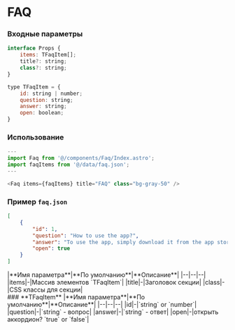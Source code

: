 # FAQ

### Входные параметры

```js
interface Props {
	items: TFaqItem[];
	title?: string;
	class?: string;
}

type TFaqItem = {
	id: string | number;
	question: string;
	answer: string;
	open: boolean;
}
```

### Использование
```js
---
import Faq from '@/components/Faq/Index.astro';
import faqItems from '@/data/faq.json';
---

<Faq items={faqItems} title="FAQ" class="bg-gray-50" />
```

### Пример `faq.json`

```json
[
    {
        "id": 1,
        "question": "How to use the app?",
        "answer": "To use the app, simply download it from the app store, create an account, and start exploring the features.",
        "open": true
    }
]
```

<div class="*:!text-left my-10">
    |**Имя параметра**|**По умолчанию**|**Описание**|
    |--|--|--|
	|items|-|Массив элементов `TFaqItem`|
    |title|-|Заголовок секции|
    |class|-|CSS классы для секции|
</div>

<div class="*:!text-left mb-10">
    ### **TFaqItem**
    |**Имя параметра**|**По умолчанию**|**Описание**|
    |--|--|--|
	|id|-|`string` or `number`|
    |question|-|`string` - вопрос|
    |answer|-|`string` - ответ|
    |open|-|открыть аккордион? `true` or `false`|
</div>